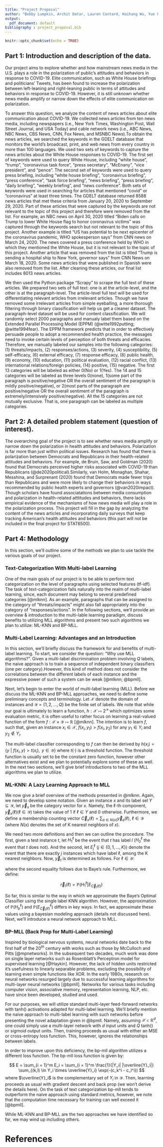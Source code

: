 ```yaml
---
title: "Project Proposal"
author: "Bobby Lumpkin, Archit Datar, Lauren Contard, Haihang Wu, Yue Li"
output: 
  pdf_document: default
bibliography : project_proposal.bib
---
```


```r
knitr::opts_chunk$set(echo = TRUE)
```
## Part 1: Introduction and description of the data.

Our project aims to explore whether and how mainstream news media in the U.S. plays a role in the polarization of public's attitudes and behaviors in response to COVID-19. Elite communication, such as White House briefings and politicians' Tweets, has been found to increase the polarization between left-leaning and right-leaning public in terms of attitudes and behaviors in response to COVID-19. However, it is still unknown whether news media amplify or narrow down the effects of elite communication on polarization. 

To answer this question, we analyze the content of news articles about elite communication about COVID-19. We collected news articles from ten news media, including newspapers (i.e., New York Times, Washington Post, Wall Street Journal, and USA Today) and cable network news (i.e., ABC News, NBC News, CBS News, CNN, Fox News, and MSNBC News).To obtain the news articles, we searched the keywords in the GDELT database that monitors the world's broadcast, print, and web news from every country in more than 100 languages. We used two sets of keywords to capture the news articles about the White House responses to COVID-19. The first set of keywords were used to query White House, including "white house", "trump", "coronavirus task force", "press secretary", "McEnany", "vice president", and "pence". The second set of keywords were used to query press briefing, including "white house briefing", "coronavirus briefing", "press conference", "task force briefing", "news briefing", "press briefing", "daily briefing", "weekly briefing", and "news conference". Both sets of keywords were used in searching for articles that mentioned "covid" or "coronavirus" at least three times. The GDELT database returned 8588 news articles that met these criteria from January 20, 2020 to September 29, 2020. Part of these articles that were captured by the keywords are not relevant to the topic of this project and therefore were removed from the list. For example, an NBC news on April 30, 2020 titled "Biden calls on Trump to lower White House flag to honor coronavirus victims" was captured through the keywords search but not relevant to the topic of this project. Another example is titled "US has potential to be next epicenter of the coronavirus pandemic, WHO spokesperson says" from CNN news on March 24, 2020. The news covered a press conference held by WHO in which they mentioned the White House, but it is not relevant to the topic of this project. Another article that was removed from the list is titled "Trump is sending a hospital ship to New York, governor says" from CNN News on March 18, 2020. Some news articles that were published in Spanish were also removed from the list. After cleaning these articles, our final list includes 8013 news articles. 

We then used the Python package "Scrapy" to scrape the full text of these articles. We prepared two sets of full text: one is at the article-level, and the other is at the paragraph-level. The article-level full text will be used for differentiating relevant articles from irrelevant articles. Though we have removed some irrelevant articles from simple eyeballing, a more thorough filtering through binary classification will help us get a cleaner dataset. The paragraph-level dataset will be used for content classification. We will randomly select 2000 paragraphs and manualy label them based on the Extended Parallel Processing Model (EPPM) (@witte1992putting; @witte1994fear). The EPPM framework predicts that in order to effectively persuade people to adopt a recommended health practice, the messages need to invoke certain levels of perception of both threats and efficacies. Therefore, we manually labeled our samples into the following categories: (1) threats/impacts, (2) responses/actions, (3) severity, (4) susceptibility, (5) self-efficacy, (6) external efficacy, (7) response efficacy, (8) public health, (9) economy, (10) education, (11) political evaluation, (12) racial conflict, (13) international relations/foreign policies, (14) positive, (15) negative. The first 13 categories will be labeled as either 0(No) or 1(Yes). The 14 and 15 categories will be labeled as three levels 0(none), 1(some part of the paragraph is positive/negative OR the overall sentiment of the paragraph is mildly positive/negative), or 2(most parts of the paragraph are positive/negative OR the overall sentiment of the paragraph is extremely/intensively positive/negative). All the 15 categories are not mutually exclusive. That is, one paragraph can be labeled as multiple categories. 

## Part 2: A detailed problem statement (question of interest).

The overarching goal of the project is to see whether news media amplify or narrow down the polarization in health attitudes and behaviors. Polarization is far more than just within political issues. Research has found that there is polarization between Democrats and Republicans in their health-related attitudes and behaviors. For example, de Bruin, Saw, and Goldman (2020) found that Democrats perceived higher risks associated with COVID-19 than Republicans (@de2020political).Similarly, van Holm, Monaghan, Shahar, Messhina, and Surprenant (2020) found that Democrats made fewer trips than Republicans and were more likely to change their behaviors in ways recommended by public health experts and governors (@van2020impact). Though scholars have found associatations between media consumption and polarization in health-related atttitudes and behaviors, there lacks empirical evidence of the mechanisms of how news media will play a role in the polarization process. This project will fill in the gap by analyzing the content of the news articles and incorporating daily surveys that keep tracking American's health attitudes and behaviors (this part will not be included in the final project for STAT6500).

## Part 4: Methodology

In this section, we'll outline some of the methods we plan to use tackle the various goals of our project. 

### Text-Categorization With Multi-label Learning

One of the main goals of our project is to be able to perform text categorization on the level of paragraphs using selected features (tf-idf). The task of text-categorization falls naturally into the realm of multi-label learning, since, each document may belong to several predefined categories [@mlknn]. As an example, paragraphs that can be assigned to the category of "threats/impacts" might also fall appropriately into the category of "responses/actions". In the following sections, we'll provide an overview & introduction to the multi-lable learning paradigm, discuss benefits to utilizing MLL algorithms and present two such algorithms we plan to utilize: ML-KNN and BP-MLL.

### Multi-Label Learning: Advantages and an Introduction

In this section, we'll briefly discuss the framework for and benefits of multi-label learning. To start, we consider the question: "Why use MLL algorithms?". Given a multi-label discrimination problem involving $Q$ labels, the naive approach is to train a sequence of independent binary classifiers (one per category).However, this kind of method does not consider the correlations between the different labels of each instance and the expressive power of such a system can be weak [@mlknn; @bpmll].

Next, let's begin to enter the world of multi-label learning (MLL). Before we discuss the ML-KNN and BP-MLL approaches, we need to define some preliminary concepts and terminology. Let $\mathcal{X}$ denote the domain of instances and $\mathcal{Y} = \{1, 2, ... , Q\}$ be the finite set of labels. We note that while our goal is ultimately to learn a function, $h: \mathcal{X} \mapsto 2 ^ {\mathcal{Y}}$ which optimizes some evaluation metric, it is often useful to rather focus on learning a real-valued function of the form $f: \mathcal{X} \times \mathcal{Y} \mapsto \mathbb{R}$ [@mlknn]. The intention is to learn $f$, such that, given an instance $x_i \in \mathcal{X}$, $f(x_i,y_1) > f(x_i, y_2)$ for any $y_1 \in Y_i$ and $y_2 \notin Y_i$. 

The multi-label classifier corresponding to $f$ can then be derived by $h(x_i) = \{y \textrm{ } | \textrm{ }f(x_i, y) > t(x_i), \textrm{ } y \in \mathcal{Y}\}$ where $t(\cdot)$ is a threshold function. The threshold function is usually set to be the constant zero function, however other alternatives exist and we plan to potentially explore some of these as well. In the next two sections, we'll give brief introductions to two of the MLL algorithms we plan to utilize.

### ML-KNN: A Lazy Learning Approach to MLL
We now give a brief overview of the methods presented in @mlknn. Again, we need to develop some notation. Given an instance $x$ and its label sel $Y \subseteq \mathcal{Y}$, let $\vec{y}_x$ be the category vector for $x$. Namely, the $\ell$-th component, $\vec{y}_x(\ell) (\ell \in \mathcal{Y})$ takes the value of $1$ if $\ell \in Y$ and $0$ otherwise. Furthermore, we define a membership counting vector $\vec{C}_x(\ell) = \sum_{a \in N(x)} \vec{y}_a(\ell)$, $\ell \in \mathcal{Y}$ (where $N(x)$ denotes the set of K nearest neighbors of $x$).

We need two more definitions and then we can outline the procedure. The first, given a test instance $t$, let $H_1^{\ell}$ be the event that $t$ has label $l$ ($H_0^{\ell}$ the event that $t$ does not). And the second, let $E_j^{\ell}$ $(j \in \{0, 1, ... , K\})$ denote the event that there are exactly $j$ instances which have label $\ell$, among  the K nearest neighbors. Now, $\vec{y}_t$ is determined as follows. For $\ell \in \mathcal{Y}$: 

\begin{align*}
  \vec{y}_t(\ell) &= \textrm{argmax}_{b \in \{0, 1\}} \mathbb{P}\left(H_b^{\ell} | E_{\vec{C}_t(\ell)}\right) \\
  &= \textrm{argmax}_{b \in \{0, 1\}} \frac{\mathbb{P}\left(H_b^{\ell}\right) \cdot \mathbb{P}\left(E_{\vec{C}_t(\ell)}^\ell | H_b^{\ell}\right)}{\mathbb{P}\left(E_{\vec{C}_t(\ell)}^{\ell}\right)} \\
  &= \textrm{argmax}_{b \in \{0, 1\}} \mathbb{P}\left(H_b^{\ell}\right) \cdot \mathbb{P}\left(E_{\vec{C}_t(\ell)}^\ell | H_b^{\ell}\right)
\end{align*}

where the second equality follows due to Baye's rule. Furthermore, we define:

$$
  \vec{r}_t(\ell) = \mathbb{P}\left(H_1^{\ell} | E_{\vec{C}_t(\ell)}\right)
$$

So far, this is similar to the way in which we approximate the Baye's Optimal Classifier using the single label KNN algorithm. However, the approximation of $\mathbb{P}\left(H_b^{\ell}\right)$ and $\mathbb{P}\left(E_{\vec{C}_t(\ell)}^{\ell}\right)$ differs in key ways. In fact, we approximate these values using a bayesian modeling approach (details not discussed here). Next, we'll introduce a neural network approach to MLL.

### BP-MLL (Back Prop for Multi-Label Learning)

Inspired by biological nervous systems, neural networks date back to the first half of the 20$^{th}$ century with works such as those by McCulloch and Pitts [@mpnetworks]. In the subsequent two decades, much work was done on single layer networks such as Rosenblatt's Perceptron model for supervised learning [@Haykin]. However, the lack of hidden units restricted it's usefulness to linearly separable problems, excluding the possibility of learning even simple functions like XOR.  In the early 1980s, research on neural networks resurged largely due to successful learning algorithms for multi-layer neural networks [@bpmll]. Networks for various tasks including computer vision, associative memory, representation learning, NLP, etc. have since been developed, studied and used.

For our purposes, we will utilize standard multi-layer feed-forward networks with tanh() activations adapted for multi-label learning. We'll briefly mention the naive approach to multi-label learning with such networks before presenting the novel adaptation given in @bpmll. Namely, assuming $\mathcal{X} \in \mathbb{R}^d$, one could simply use a multi-layer network with $d$ input units and $Q$ tanh() or sigmoid output units. Then, training proceeds as usual with either an MSE or cross-entropy loss function. This, however, ignores the relationships between labels. 

In order to improve upon this deficiency, the bp-mll algorithm utilizes a different loss function. The bp-mll loss function is given by:

$$
  E = \sum_{i = 1}^m E_i = \sum_{i = 1}^m \frac{1}{|Y_i| |\overline{Y}_i|} \sum_{(k,l) \in Y_i \times \overline{Y}_i} \exp(-(c_k^i - c_l^i))
$$
where $\overline{Y}_i$ is the complementary set of $Y_i$ in $\mathcal{Y}$. Then, learning proceeds as usual with gradient descent and back prop (we won't derive the details here). On the task of text categorization bp-mll tends to outperform the naive approach using standard metrics, however, we note that the computation time necessary for training can well exceed it [@bpmll].

While ML-KNN and BP-MLL are the two approaches we have identified so far, we may wind up including others.

# References

